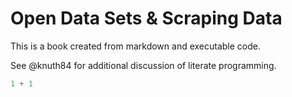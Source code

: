 # Open Data Sets & Scraping Data

This is a book created from markdown and executable code.

See @knuth84 for additional discussion of literate programming.

```r
1 + 1
```
